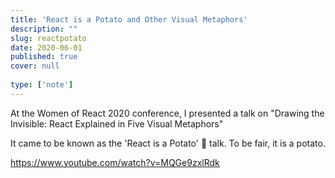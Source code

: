 ```yaml
---
title: 'React is a Potato and Other Visual Metaphors'
description: ""
slug: reactpotato
date: 2020-06-01
published: true
cover: null
 
type: ['note']
---
```


At the Women of React 2020 conference, I presented a talk on "Drawing the Invisible: React Explained in Five Visual Metaphors"

It came to be known as the 'React is a Potato' <span>🥔</span> talk. To be fair, it is a potato.

https://www.youtube.com/watch?v=MQGe9zxlRdk